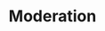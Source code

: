 ---
title: "Moderation"
description: "Setup moderation commands to allow mods to use Evict."
icon: "hammer"
---